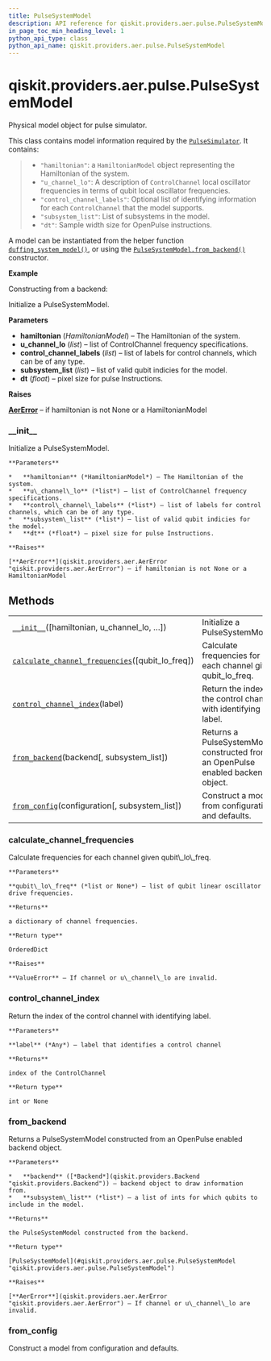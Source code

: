 ```yaml
---
title: PulseSystemModel
description: API reference for qiskit.providers.aer.pulse.PulseSystemModel
in_page_toc_min_heading_level: 1
python_api_type: class
python_api_name: qiskit.providers.aer.pulse.PulseSystemModel
---
```


# qiskit.providers.aer.pulse.PulseSystemModel

<Class id="qiskit.providers.aer.pulse.PulseSystemModel" isDedicatedPage={true} github="https://github.com/qiskit/qiskit-aer/tree/stable/0.8/qiskit/providers/aer/pulse/system_models/pulse_system_model.py" signature="PulseSystemModel(hamiltonian=None, u_channel_lo=None, control_channel_labels=None, subsystem_list=None, dt=None)">
  Physical model object for pulse simulator.

  This class contains model information required by the [`PulseSimulator`](qiskit.providers.aer.PulseSimulator "qiskit.providers.aer.PulseSimulator"). It contains:

  > *   `"hamiltonian"`: a `HamiltonianModel` object representing the Hamiltonian of the system.
  > *   `"u_channel_lo"`: A description of `ControlChannel` local oscillator frequencies in terms of qubit local oscillator frequencies.
  > *   `"control_channel_labels"`: Optional list of identifying information for each `ControlChannel` that the model supports.
  > *   `"subsystem_list"`: List of subsystems in the model.
  > *   `"dt"`: Sample width size for OpenPulse instructions.

  A model can be instantiated from the helper function [`duffing_system_model()`](qiskit.providers.aer.pulse.duffing_system_model "qiskit.providers.aer.pulse.duffing_system_model"), or using the [`PulseSystemModel.from_backend()`](#qiskit.providers.aer.pulse.PulseSystemModel.from_backend "qiskit.providers.aer.pulse.PulseSystemModel.from_backend") constructor.

  **Example**

  Constructing from a backend:

  Initialize a PulseSystemModel.

  **Parameters**

  *   **hamiltonian** (*HamiltonianModel*) – The Hamiltonian of the system.
  *   **u\_channel\_lo** (*list*) – list of ControlChannel frequency specifications.
  *   **control\_channel\_labels** (*list*) – list of labels for control channels, which can be of any type.
  *   **subsystem\_list** (*list*) – list of valid qubit indicies for the model.
  *   **dt** (*float*) – pixel size for pulse Instructions.

  **Raises**

  [**AerError**](qiskit.providers.aer.AerError "qiskit.providers.aer.AerError") – if hamiltonian is not None or a HamiltonianModel

  ### \_\_init\_\_

  <Function id="qiskit.providers.aer.pulse.PulseSystemModel.__init__" name="__init__" signature="__init__(hamiltonian=None, u_channel_lo=None, control_channel_labels=None, subsystem_list=None, dt=None)">
    Initialize a PulseSystemModel.

    **Parameters**

    *   **hamiltonian** (*HamiltonianModel*) – The Hamiltonian of the system.
    *   **u\_channel\_lo** (*list*) – list of ControlChannel frequency specifications.
    *   **control\_channel\_labels** (*list*) – list of labels for control channels, which can be of any type.
    *   **subsystem\_list** (*list*) – list of valid qubit indicies for the model.
    *   **dt** (*float*) – pixel size for pulse Instructions.

    **Raises**

    [**AerError**](qiskit.providers.aer.AerError "qiskit.providers.aer.AerError") – if hamiltonian is not None or a HamiltonianModel
  </Function>

  ## Methods

  |                                                                                                                                                                                                               |                                                                                  |
  | ------------------------------------------------------------------------------------------------------------------------------------------------------------------------------------------------------------- | -------------------------------------------------------------------------------- |
  | [`__init__`](#qiskit.providers.aer.pulse.PulseSystemModel.__init__ "qiskit.providers.aer.pulse.PulseSystemModel.__init__")(\[hamiltonian, u\_channel\_lo, …])                                                 | Initialize a PulseSystemModel.                                                   |
  | [`calculate_channel_frequencies`](#qiskit.providers.aer.pulse.PulseSystemModel.calculate_channel_frequencies "qiskit.providers.aer.pulse.PulseSystemModel.calculate_channel_frequencies")(\[qubit\_lo\_freq]) | Calculate frequencies for each channel given qubit\_lo\_freq.                    |
  | [`control_channel_index`](#qiskit.providers.aer.pulse.PulseSystemModel.control_channel_index "qiskit.providers.aer.pulse.PulseSystemModel.control_channel_index")(label)                                      | Return the index of the control channel with identifying label.                  |
  | [`from_backend`](#qiskit.providers.aer.pulse.PulseSystemModel.from_backend "qiskit.providers.aer.pulse.PulseSystemModel.from_backend")(backend\[, subsystem\_list])                                           | Returns a PulseSystemModel constructed from an OpenPulse enabled backend object. |
  | [`from_config`](#qiskit.providers.aer.pulse.PulseSystemModel.from_config "qiskit.providers.aer.pulse.PulseSystemModel.from_config")(configuration\[, subsystem\_list])                                        | Construct a model from configuration and defaults.                               |

  ### calculate\_channel\_frequencies

  <Function id="qiskit.providers.aer.pulse.PulseSystemModel.calculate_channel_frequencies" name="calculate_channel_frequencies" signature="calculate_channel_frequencies(qubit_lo_freq=None)">
    Calculate frequencies for each channel given qubit\_lo\_freq.

    **Parameters**

    **qubit\_lo\_freq** (*list or None*) – list of qubit linear oscillator drive frequencies.

    **Returns**

    a dictionary of channel frequencies.

    **Return type**

    OrderedDict

    **Raises**

    **ValueError** – If channel or u\_channel\_lo are invalid.
  </Function>

  ### control\_channel\_index

  <Function id="qiskit.providers.aer.pulse.PulseSystemModel.control_channel_index" name="control_channel_index" signature="control_channel_index(label)">
    Return the index of the control channel with identifying label.

    **Parameters**

    **label** (*Any*) – label that identifies a control channel

    **Returns**

    index of the ControlChannel

    **Return type**

    int or None
  </Function>

  ### from\_backend

  <Function id="qiskit.providers.aer.pulse.PulseSystemModel.from_backend" name="from_backend" signature="classmethod from_backend(backend, subsystem_list=None)">
    Returns a PulseSystemModel constructed from an OpenPulse enabled backend object.

    **Parameters**

    *   **backend** ([*Backend*](qiskit.providers.Backend "qiskit.providers.Backend")) – backend object to draw information from.
    *   **subsystem\_list** (*list*) – a list of ints for which qubits to include in the model.

    **Returns**

    the PulseSystemModel constructed from the backend.

    **Return type**

    [PulseSystemModel](#qiskit.providers.aer.pulse.PulseSystemModel "qiskit.providers.aer.pulse.PulseSystemModel")

    **Raises**

    [**AerError**](qiskit.providers.aer.AerError "qiskit.providers.aer.AerError") – If channel or u\_channel\_lo are invalid.
  </Function>

  ### from\_config

  <Function id="qiskit.providers.aer.pulse.PulseSystemModel.from_config" name="from_config" signature="classmethod from_config(configuration, subsystem_list=None)">
    Construct a model from configuration and defaults.
  </Function>
</Class>


